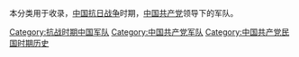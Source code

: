 本分类用于收录，[[中国抗日战争|中国抗日战争]]时期，[[中国共产党|中国共产党]]领导下的军队。

[[Category:抗战时期中国军队|Category:抗战时期中国军队]]
[[Category:中国共产党军队|Category:中国共产党军队]]
[[Category:中国共产党民国时期历史|Category:中国共产党民国时期历史]]